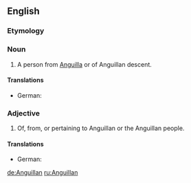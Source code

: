 ==English==

===Etymology===
{{suffix|Anguilla|an}}

===Noun===
{{en-noun}}

# A person from [[Anguilla]] or of Anguillan descent.

====Translations====
{{trans-top|person from Anguilla}}
* German: {{t|de|von Anguilla}}
{{trans-mid}}
{{trans-bottom}}

===Adjective===
{{en-adj|-}}

# Of, from, or pertaining to Anguillan or the Anguillan people.

====Translations====
{{trans-top|of, from, or pertaining to Anguilla}}
* German: {{t|de|von Anguilla}}
{{trans-mid}}
{{trans-bottom}}

[[de:Anguillan]]
[[ru:Anguillan]]